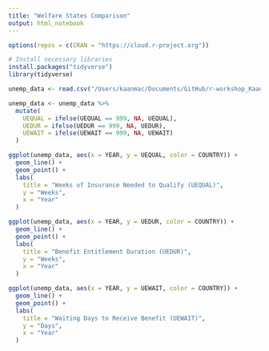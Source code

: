```yaml
---
title: "Welfare States Comparison"
output: html_notebook
---
```



```r
options(repos = c(CRAN = "https://cloud.r-project.org"))
```


```r
# Install necessary libraries
install.packages("tidyverse")
library(tidyverse)
```


```r
unemp_data <- read.csv("/Users/kaanmac/Documents/GitHub/r-workshop_Kaan/data/cwed-subset-4.csv")

unemp_data <- unemp_data %>%
  mutate(
    UEQUAL = ifelse(UEQUAL == 999, NA, UEQUAL),
    UEDUR = ifelse(UEDUR == 999, NA, UEDUR),
    UEWAIT = ifelse(UEWAIT == 999, NA, UEWAIT)
  )
```

```r
ggplot(unemp_data, aes(x = YEAR, y = UEQUAL, color = COUNTRY)) +
  geom_line() +
  geom_point() +
  labs(
    title = "Weeks of Insurance Needed to Qualify (UEQUAL)",
    y = "Weeks",
    x = "Year"
  )
```

```r
ggplot(unemp_data, aes(x = YEAR, y = UEDUR, color = COUNTRY)) +
  geom_line() +
  geom_point() +
  labs(
    title = "Benefit Entitlement Duration (UEDUR)",
    y = "Weeks",
    x = "Year"
  )
```

```r
ggplot(unemp_data, aes(x = YEAR, y = UEWAIT, color = COUNTRY)) +
  geom_line() +
  geom_point() +
  labs(
    title = "Waiting Days to Receive Benefit (UEWAIT)",
    y = "Days",
    x = "Year"
  )
```

